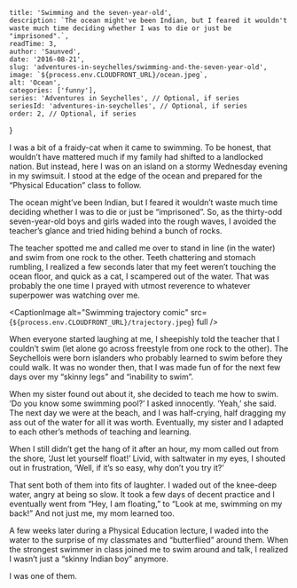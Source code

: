 
    title: 'Swimming and the seven-year-old',
    description: `The ocean might've been Indian, but I feared it wouldn't waste much time deciding whether I was to die or just be "imprisoned".`,
    readTime: 3,
    author: 'Saunved',
    date: '2016-08-21',
    slug: 'adventures-in-seychelles/swimming-and-the-seven-year-old',
    image: `${process.env.CLOUDFRONT_URL}/ocean.jpeg`,
    alt: 'Ocean',
    categories: ['funny'],
    series: 'Adventures in Seychelles', // Optional, if series
    seriesId: 'adventures-in-seychelles', // Optional, if series
    order: 2, // Optional, if series
}


I was a bit of a fraidy-cat when it came to swimming. To be honest, that wouldn’t have mattered much if my family had shifted to a landlocked nation. But instead, here I was on an island on a stormy Wednesday evening in my swimsuit. I stood at the edge of the ocean and prepared for the “Physical Education” class to follow.

The ocean might’ve been Indian, but I feared it wouldn’t waste much time deciding whether I was to die or just be “imprisoned”. So, as the thirty-odd seven-year-old boys and girls waded into the rough waves, I avoided the teacher’s glance and tried hiding behind a bunch of rocks.

The teacher spotted me and called me over to stand in line (in the water) and swim from one rock to the other. Teeth chattering and stomach rumbling, I realized a few seconds later that my feet weren’t touching the ocean floor, and quick as a cat, I scampered out of the water. That was probably the one time I prayed with utmost reverence to whatever superpower was watching over me.

<CaptionImage alt="Swimming trajectory comic" src={`${process.env.CLOUDFRONT_URL}/trajectory.jpeg`} full />

When everyone started laughing at me, I sheepishly told the teacher that I couldn’t swim (let alone go across freestyle from one rock to the other). The Seychellois were born islanders who probably learned to swim before they could walk. It was no wonder then, that I was made fun of for the next few days over my “skinny legs” and “inability to swim”.

When my sister found out about it, she decided to teach me how to swim.
‘Do you know some swimming pool?’ I asked innocently.
‘Yeah,’ she said.
The next day we were at the beach, and I was half-crying, half dragging my ass out of the water for all it was worth. Eventually, my sister and I adapted to each other’s methods of teaching and learning.

When I still didn’t get the hang of it after an hour, my mom called out from the shore, ‘Just let yourself float!’ Livid, with saltwater in my eyes, I shouted out in frustration, ‘Well, if it’s so easy, why don’t you try it?’

That sent both of them into fits of laughter. I waded out of the knee-deep water, angry at being so slow. It took a few days of decent practice and I eventually went from “Hey, I am floating,” to “Look at me, swimming on my back!” And not just me, my mom learned too.

A few weeks later during a Physical Education lecture, I waded into the water to the surprise of my classmates and “butterflied” around them. When the strongest swimmer in class joined me to swim around and talk, I realized I wasn’t just a “skinny Indian boy” anymore.

I was one of them.
